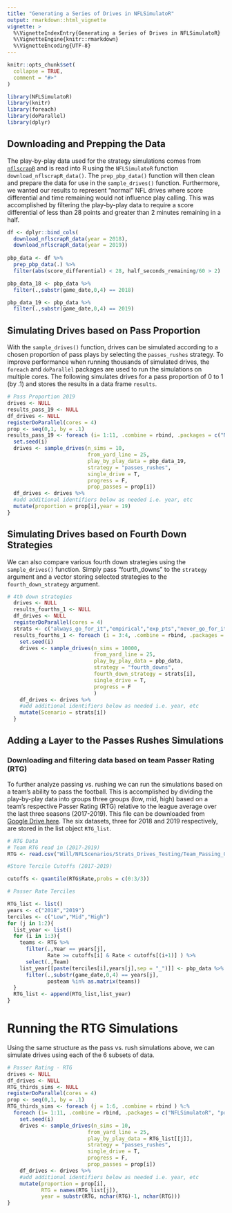 ```yaml
---
title: "Generating a Series of Drives in NFLSimulatoR"
output: rmarkdown::html_vignette
vignette: >
  %\VignetteIndexEntry{Generating a Series of Drives in NFLSimulatoR}
  %\VignetteEngine{knitr::rmarkdown}
  %\VignetteEncoding{UTF-8}
---
```


```r
knitr::opts_chunk$set(
  collapse = TRUE,
  comment = "#>"
)
```

```r
library(NFLSimulatoR)
library(knitr)
library(foreach)
library(doParallel)
library(dplyr)
```

## Downloading and Prepping the Data

The play-by-play data used for the strategy simulations comes from [`nflscrapR`](https://ryurko.github.io/nflscrapR-data/) and is read into R using the `NFLSimulatoR` function `download_nflscrapR_data()`. The `prep_pbp_data()` function will then clean and prepare the data for use in the `sample_drives()` function. Furthermore, we wanted our results to represent "normal" NFL drives where score differential and time remaining would not influence play calling. This was accomplished by filtering the play-by-play data to require a score differential of less than 28 points and greater than 2 minutes remaining in a half. 

```r
df <- dplyr::bind_cols(
  download_nflscrapR_data(year = 2018),
  download_nflscrapR_data(year = 2019))
  
pbp_data <- df %>% 
  prep_pbp_data(.) %>%
  filter(abs(score_differential) < 28, half_seconds_remaining/60 > 2)

pbp_data_18 <- pbp_data %>% 
  filter(.,substr(game_date,0,4) == 2018)

pbp_data_19 <- pbp_data %>% 
  filter(.,substr(game_date,0,4) == 2019)
```

## Simulating Drives based on Pass Proportion

With the `sample_drives()` function, drives can be simulated according to a chosen proportion of pass plays by selecting the `passes_rushes` strategy. To improve performance when running thousands of simulated drives, the `foreach` and `doParallel` packages are used to run the simulations on multiple cores. The following simulates drives for a pass proportion of 0 to 1 (by .1) and stores the results in a data frame `results`.

```r
# Pass Proportion 2019
drives <- NULL
results_pass_19 <- NULL
df_drives <- NULL
registerDoParallel(cores = 4)
prop <- seq(0,1, by = .1)
results_pass_19 <- foreach (i= 1:11, .combine = rbind, .packages = c("NFLSimulatoR", "progress","dplyr", "tidyverse"))  %dopar% {
  set.seed(i)
  drives <- sample_drives(n_sims = 10, 
                          from_yard_line = 25, 
                          play_by_play_data = pbp_data_19, 
                          strategy = "passes_rushes",
                          single_drive = T,
                          progress = F,
                          prop_passes = prop[i])
  df_drives <- drives %>%
  #add additional identifiers below as needed i.e. year, etc
  mutate(proportion = prop[i],year = 19)
}
```

## Simulating Drives based on Fourth Down Strategies

We can also compare various fourth down strategies using the `sample_drives()` function. Simply pass "fourth_downs" to the `strategy` argument and a vector storing selected strategies to the `fourth_down_strategy` argument. 

```r
# 4th down strategies
  drives <- NULL
  results_fourths_1 <- NULL
  df_drives <- NULL
  registerDoParallel(cores = 4)
  strats <- c("always_go_for_it","empirical","exp_pts","never_go_for_it", "yds_less_than")
  results_fourths_1 <- foreach (i = 3:4, .combine = rbind, .packages = c("NFLSimulatoR", "progress","dplyr", "tidyverse"))  %dopar% {
    set.seed(i)
    drives <- sample_drives(n_sims = 10000, 
                            from_yard_line = 25, 
                            play_by_play_data = pbp_data, 
                            strategy = "fourth_downs",
                            fourth_down_strategy = strats[i],
                            single_drive = T,
                            progress = F
                            )
    df_drives <- drives %>%
    #add additional identifiers below as needed i.e. year, etc
    mutate(Scenario = strats[i])
  }
```

## Adding a Layer to the Passes Rushes Simulations

### Downloading and filtering data based on team Passer Rating (RTG)

To further analyze passing vs. rushing we can run the simulations based on a team's ability to pass the football. This is accomplished by dividing the play-by-play data into groups three groups (low, mid, high) based on a team's respective Passer Rating (RTG) relative to the league average over the last three seasons (2017-2019). This file can be downloaded from [Google Drive here](https://docs.google.com/spreadsheets/d/e/2PACX-1vTnIR3R1xSdZn3OcnRgrpOhMvT535AulwxbaVA2-BlADb37g1kaP_kQY181cCl6V8EB64ubwLFxHFgT/pubhtml). The six datasets, three for 2018 and 2019 respectively, are stored in the list object `RTG_list`. 

```r
# RTG Data
# Team RTG read in (2017-2019)
RTG <- read.csv("Will/NFLScenarios/Strats_Drives_Testing/Team_Passing_Offense.csv")

#Store Tercile Cutoffs (2017-2019)

cutoffs <- quantile(RTG$Rate,probs = c(0:3/3)) 

# Passer Rate Terciles

RTG_list <- list()
years <- c("2018","2019")
terciles <- c("Low","Mid","High")
for (j in 1:2){
  list_year <- list()
  for (i in 1:3){
    teams <- RTG %>% 
      filter(.,Year == years[j],
             Rate >= cutoffs[i] & Rate < cutoffs[(i+1)] ) %>% 
      select(.,Team)
    list_year[[paste(terciles[i],years[j],sep = "_")]] <- pbp_data %>% 
      filter(.,substr(game_date,0,4) == years[j],
             posteam %in% as.matrix(teams))
  }
  RTG_list <- append(RTG_list,list_year)
}

```

# Running the RTG Simulations

Using the same structure as the pass vs. rush simulations above, we can simulate drives using each of the 6 subsets of data. 

```r
# Passer Rating - RTG
drives <- NULL
df_drives <- NULL
RTG_thirds_sims <- NULL
registerDoParallel(cores = 4)
prop <- seq(0,1, by = .1)
RTG_thirds_sims <- foreach (j = 1:6, .combine = rbind ) %:%
  foreach (i= 1:11, .combine = rbind, .packages = c("NFLSimulatoR", "progress","dplyr", "tidyverse"))  %dopar% {
    set.seed(i)
    drives <- sample_drives(n_sims = 10, 
                          from_yard_line = 25, 
                          play_by_play_data = RTG_list[[j]], 
                          strategy = "passes_rushes",
                          single_drive = T,
                          progress = F,
                          prop_passes = prop[i])
    df_drives <- drives %>%
    #add additional identifiers below as needed i.e. year, etc
    mutate(proportion = prop[i],
           RTG = names(RTG_list[j]),
           year = substr(RTG, nchar(RTG)-1, nchar(RTG)))
}

```

